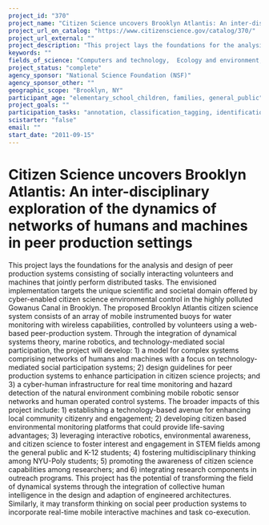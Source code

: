 ```yaml
---
project_id: "370"
project_name: "Citizen Science uncovers Brooklyn Atlantis: An inter-disciplinary exploration of the dynamics of networks of humans and machines in peer production settings"
project_url_on_catalog: "https://www.citizenscience.gov/catalog/370/"
project_url_external: ""
project_description: "This project lays the foundations for the analysis and design of peer production systems consisting of socially interacting volunteers and machines that jointly perform distributed tasks. The envisioned implementation targets the unique scientific and societal domain offered by cyber-enabled citizen science environmental control in the highly polluted Gowanus Canal in Brooklyn. The proposed  Brooklyn Atlantis  citizen science system consists of an array of mobile instrumented buoys for water monitoring with wireless capabilities, controlled by volunteers using a web-based peer-production system. Through the integration of dynamical systems theory, marine robotics, and technology-mediated social participation, the project will develop: 1) a model for complex systems comprising networks of humans and machines with a focus on technology-mediated social participation systems; 2) design guidelines for peer production systems to enhance participation in citizen science projects; and 3) a cyber-human infrastructure for real time monitoring and hazard detection of the natural environment combining mobile robotic sensor networks and human operated control systems. The broader impacts of this project include: 1) establishing a technology-based avenue for enhancing local community citizenry and engagement; 2) developing citizen based environmental monitoring platforms that could provide life-saving advantages; 3) leveraging interactive robotics, environmental awareness, and citizen science to foster interest and engagement in STEM fields among the general public and K-12 students; 4) fostering multidisciplinary thinking among NYU-Poly students; 5) promoting the awareness of citizen science capabilities among researchers; and 6) integrating research components in outreach programs. This project has the potential of transforming the field of dynamical systems through the integration of collective human intelligence in the design and adaption of engineered architectures. Similarly, it may transform thinking on social peer production systems to incorporate real-time mobile interactive machines and task co-execution."
keywords: ""
fields_of_science: "Computers and technology,  Ecology and environment,  Education, Ocean/water and marine, Psychology, Social science"
project_status: "complete"
agency_sponsor: "National Science Foundation (NSF)"
agency_sponsor_other: ""
geographic_scope: "Brooklyn, NY"
participant_age: "elementary_school_children, families, general_public"
project_goals: ""
participation_tasks: "annotation, classification_tagging, identification, learning"
scistarter: "false"
email: ""
start_date: "2011-09-15"
---
```


# Citizen Science uncovers Brooklyn Atlantis: An inter-disciplinary exploration of the dynamics of networks of humans and machines in peer production settings

This project lays the foundations for the analysis and design of peer production systems consisting of socially interacting volunteers and machines that jointly perform distributed tasks. The envisioned implementation targets the unique scientific and societal domain offered by cyber-enabled citizen science environmental control in the highly polluted Gowanus Canal in Brooklyn. The proposed  Brooklyn Atlantis  citizen science system consists of an array of mobile instrumented buoys for water monitoring with wireless capabilities, controlled by volunteers using a web-based peer-production system. Through the integration of dynamical systems theory, marine robotics, and technology-mediated social participation, the project will develop: 1) a model for complex systems comprising networks of humans and machines with a focus on technology-mediated social participation systems; 2) design guidelines for peer production systems to enhance participation in citizen science projects; and 3) a cyber-human infrastructure for real time monitoring and hazard detection of the natural environment combining mobile robotic sensor networks and human operated control systems. The broader impacts of this project include: 1) establishing a technology-based avenue for enhancing local community citizenry and engagement; 2) developing citizen based environmental monitoring platforms that could provide life-saving advantages; 3) leveraging interactive robotics, environmental awareness, and citizen science to foster interest and engagement in STEM fields among the general public and K-12 students; 4) fostering multidisciplinary thinking among NYU-Poly students; 5) promoting the awareness of citizen science capabilities among researchers; and 6) integrating research components in outreach programs. This project has the potential of transforming the field of dynamical systems through the integration of collective human intelligence in the design and adaption of engineered architectures. Similarly, it may transform thinking on social peer production systems to incorporate real-time mobile interactive machines and task co-execution.
